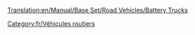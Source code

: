 [[Translation:en/Manual/Base Set/Road Vehicles/Battery Trucks]]

{{fr/Vehicule routier|nom      = Camion de batteries MightyMover
  |img      = en/MightyMover Battery.gif
  |prix     = 4 797£ (9 594$)
  |vitesse  = 48 km/h (30 mph)
  |annualite= 421£ (842$)
  |design   = 1936
  |vie      = 15
  |capacite = 17 [[fr/Manual/Base Set/Cargos/Batterie|batteries]]
}}

{{fr/Vehicule routier|nom      = Camion de batteries Powernaught
  |img      = en/Powernaught Battery.gif
  |prix     = 6 027£ (12 054$)
  |vitesse  = 88 km/h (55 mph)
  |annualite= 787£ (1 574$)
  |design   = 1975
  |vie      = 15
  |capacite = 19 [[fr/Manual/Base Set/Cargos/Batterie|batteries]]
}}

{{fr/Vehicule routier|nom      = Camion de batteries Wizzowow
  |img      = en/Wizzow Battery.gif
  |prix     = 6 437£ (12 874$)
  |vitesse  = 112 km/h (70 mph)
  |annualite= 1 125£ (2 640$)
  |design   = 2018
  |vie      = 15
  |capacite = 22 [[fr/Manual/Base Set/Cargos/Batterie|batteries]]
}}
[[Category:fr/Véhicules routiers]]